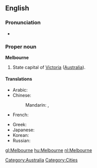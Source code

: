 ==English==

===Pronunciation===
* {{IPA|/mɛlbən̩/}}

===Proper noun===
{{wikipedia}}
'''Melbourne'''

# State capital of [[Victoria]] ([[Australia]]).

====Translations====
{{trans-top|city in Australia}}
* Arabic: {{t|ar|ملبورن|m|tr=melbórn, mélborn|sc=Arab}}
* Chinese:
*: Mandarin: {{t|zh|墨爾本|sc=Hani}},  {{t|zh|墨尔本|tr=Mò'ěrběn|sc=Hani}}
* French: {{t-|fr|Melbourne}}
{{trans-mid}}
* Greek: {{t-|el|Μελβούρνη|f|tr=Melvoúrni|sc=Grek}}
* Japanese: {{t|ja|メルボルン|tr=Meruborun|sc=Jpan}}
* Korean: {{t|ko|멜버른|tr=Melbeoreun|sc=Kore}}
* Russian: {{t|ru|Мельбурн|m|tr=Mél’burn|sc=Cyrl}}
{{trans-bottom}}

[[Category:Australia]]
[[Category:Cities]]

[[gl:Melbourne]]
[[hu:Melbourne]]
[[nl:Melbourne]]